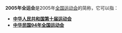 '''2005年全运会'''是2005年[[全国运动会|全国运动会]]的简称，它可以指：

*'''[[中华人民共和国第十届运动会|中华人民共和国第十届运动会]]'''
*'''[[中华民国94年全国运动会|中华民国94年全国运动会]]'''
{{Disambiguation|Cat=同年事件消歧义}}